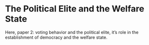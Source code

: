 # The Political Elite and the Welfare State

Here, paper 2: voting behavior and the political elite, it's role in the establishment of democracy and the welfare state. 


